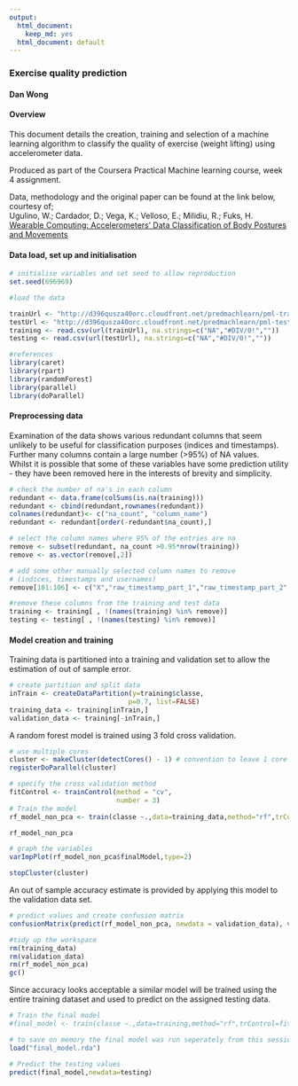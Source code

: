 ---
output:
  html_document:
    keep_md: yes
  html_document: default
---
### Exercise quality prediction  

#### Dan Wong  
  
  
#### Overview  

This document details the creation, training and selection of a machine learning algorithm to classify the quality of exercise (weight lifting) using accelerometer data.

Produced as part of the Coursera Practical Machine learning course, week 4 assignment.  

Data, methodology and the original paper can be found at the link below, courtesy of;  
Ugulino, W.; Cardador, D.; Vega, K.; Velloso, E.; Milidiu, R.; Fuks, H.  
[Wearable Computing: Accelerometers' Data Classification of Body Postures and Movements](http://web.archive.org/web/20161224072740/http:/groupware.les.inf.puc-rio.br/work.jsf?p1=10335)


#### Data load, set up and initialisation
```{r echo=FALSE}

# initialise variables and set seed to allow reproduction
set.seed(696969)

#load the data

trainUrl <- "http://d396qusza40orc.cloudfront.net/predmachlearn/pml-training.csv"
testUrl <- "http://d396qusza40orc.cloudfront.net/predmachlearn/pml-testing.csv"
training <- read.csv(url(trainUrl), na.strings=c("NA","#DIV/0!",""))
testing <- read.csv(url(testUrl), na.strings=c("NA","#DIV/0!",""))

#references
library(caret)
library(rpart)
library(randomForest)
library(parallel)
library(doParallel)

```


#### Preprocessing data  

Examination of the data shows various redundant columns that seem unlikely to be useful for classification purposes (indices and timestamps).  
Further many columns contain a large number (>95%) of NA values.  
Whilst it is possible that some of these variables have some prediction utility - they have been removed here in the interests of brevity and simplicity.

```{r echo=FALSE}

# check the number of na's in each column 
redundant <- data.frame(colSums(is.na(training)))
redundant <- cbind(redundant,rownames(redundant))
colnames(redundant)<- c("na_count", "column_name")
redundant <- redundant[order(-redundant$na_count),]

# select the column names where 95% of the entries are na
remove <- subset(redundant, na_count >0.95*nrow(training))
remove <- as.vector(remove[,2])

# add some other manually selected column names to remove 
# (indices, timestamps and usernames)
remove[101:106] <- c("X","raw_timestamp_part_1","raw_timestamp_part_2","cvtd_timestamp","user_name","new_window")

#remove these columns from the training and test data
training <- training[ , !(names(training) %in% remove)]
testing <- testing[ , !(names(testing) %in% remove)]
```


#### Model creation and training
  
Training data is partitioned into a training and validation set to allow the estimation of out of sample error.

```{r echo=FALSE}
# create partition and split data
inTrain <- createDataPartition(y=training$classe,
                              p=0.7, list=FALSE)
training_data <- training[inTrain,]
validation_data <- training[-inTrain,]
```

A random forest model is trained using 3 fold cross validation.

```{r echo=FALSE, cache=TRUE}

# use multiple cores
cluster <- makeCluster(detectCores() - 1) # convention to leave 1 core for OS
registerDoParallel(cluster)

# specify the cross validation method
fitControl <- trainControl(method = "cv",
                           number = 3)
# Train the model
rf_model_non_pca <- train(classe ~.,data=training_data,method="rf",trControl=fitControl,prox=TRUE)

rf_model_non_pca

# graph the variables
varImpPlot(rf_model_non_pca$finalModel,type=2)

stopCluster(cluster)
```

An out of sample accuracy estimate is provided by applying this model to the validation data set.

```{r echo=FALSE}
# predict values and create confusion matrix
confusionMatrix(predict(rf_model_non_pca, newdata = validation_data), validation_data$classe)

#tidy up the workspace
rm(training_data)
rm(validation_data)
rm(rf_model_non_pca)
gc()

```

Since accuracy looks acceptable a similar model will be trained using the entire training dataset and used to predict on the assigned testing data.

```{r echo=TRUE}
# Train the final model
#final_model <- train(classe ~.,data=training,method="rf",trControl=fitControl,prox=TRUE)

# to save on memory the final model was run seperately from this session and loaded 
load("final_model.rda")

# Predict the testing values
predict(final_model,newdata=testing)

```
